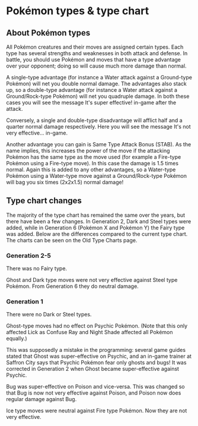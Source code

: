
# Pokémon types & type chart
## About Pokémon types
All Pokémon creatures and their moves are assigned certain types. Each type has several strengths and weaknesses in both attack and defense. In battle, you should use Pokémon and moves that have a type advantage over your opponent; doing so will cause much more damage than normal.

A single-type advantage (for instance a Water attack against a Ground-type Pokémon) will net you double normal damage. The advantages also stack up, so a double-type advantage (for instance a Water attack against a Ground/Rock-type Pokémon) will net you quadruple damage. In both these cases you will see the message It's super effective! in-game after the attack.

Conversely, a single and double-type disadvantage will afflict half and a quarter normal damage respectively. Here you will see the message It's not very effective... in-game.

Another advantage you can gain is Same Type Attack Bonus (STAB). As the name implies, this increases the power of the move if the attacking Pokémon has the same type as the move used (for example a Fire-type Pokémon using a Fire-type move). In this case the damage is 1.5 times normal. Again this is added to any other advantages, so a Water-type Pokémon using a Water-type move against a Ground/Rock-type Pokémon will bag you six times (2x2x1.5) normal damage!

<TypeChartTable />

## Type chart changes
The majority of the type chart has remained the same over the years, but there have been a few changes. In Generation 2, Dark and Steel types were added, while in Generation 6 (Pokémon X and Pokémon Y) the Fairy type was added. Below are the differences compared to the current type chart. The charts can be seen on the Old Type Charts page.

### Generation 2-5
There was no Fairy type.

Ghost and Dark type moves were not very effective against Steel type Pokémon. From Generation 6 they do neutral damage.

### Generation 1
There were no Dark or Steel types.

Ghost-type moves had no effect on Psychic Pokémon. (Note that this only affected Lick as Confuse Ray and Night Shade affected all Pokémon equally.)

This was supposedly a mistake in the programming: several game guides stated that Ghost was super-effective on Psychic, and an in-game trainer at Saffron City says that Psychic Pokémon fear only ghosts and bugs! It was corrected in Generation 2 when Ghost became super-effective against Psychic.

Bug was super-effective on Poison and vice-versa. This was changed so that Bug is now not very effective against Poison, and Poison now does regular damage against Bug.

Ice type moves were neutral against Fire type Pokémon. Now they are not very effective.

